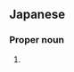 ==Japanese==
{{ja-kanjitab|そう|た|yomi=o}}

===Proper noun===
{{ja-pos|proper|そうた}}

# {{given name|male|lang=ja|sort=そうた}}